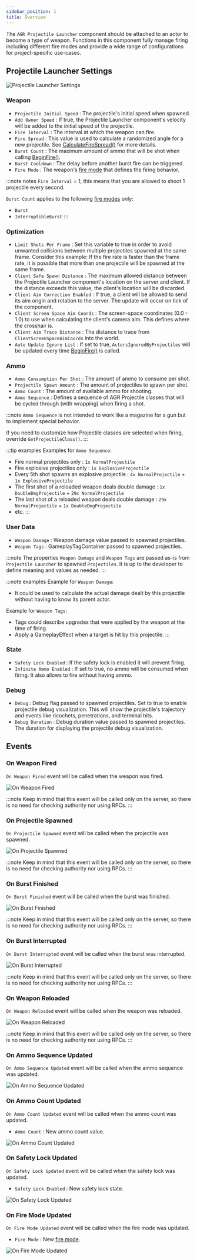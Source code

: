 ```yaml
---
sidebar_position: 1
title: Overview
---
```



The `AGR Projectile Launcher` component should be attached to an actor to become
a type of weapon.
Functions in this component fully manage firing including different fire modes
and provide a wide range of configurations for project-specific use-cases.

## Projectile Launcher Settings

![Projectile Launcher Settings](_static/img/overview/projectile-launcher-settings.png)

### Weapon
* `Projectile Initial Speed` : The projectile's initial speed when spawned.
* `Add Owner Speed` : If true, the Projectile Launcher component's velocity
will be added to the initial speed of the projectile.
* `Fire Interval` : The interval at which the weapon can fire.
* `Fire Spread` : This value is used to calculate a randomized angle for
a new projectile. See [CalculateFireSpread()](/docs/projectile-module/projectile-launcher-component/functions/aiming#calculate-fire-spread)
for more details.
* `Burst Count` : The maximum amount of ammo that will be shot when
calling [BeginFire()](/docs/projectile-module/projectile-launcher-component/functions/weapon#begin-fire).
* `Burst Cooldown` : The delay before another burst fire can be triggered.
* `Fire Mode` : The weapon's [fire mode](/docs/projectile-module/types#fire-mode)
that defines the firing behavior.

:::note notes
`Fire Interval` = 1, this means that you are allowed to shoot 1 projectile every second.

`Burst Count` applies to the following [fire modes](/docs/projectile-module/types#fire-mode)
only:
- `Burst`
- `InterruptibleBurst`
:::

### Optimization
* `Limit Shots Per Frame` : Set this variable to true in order to avoid unwanted
collisions between multiple projectiles spawned at the same frame.
Consider this example: If the fire rate is faster than the frame rate, it is
possible that more than one projectile will be spawned at the same frame.
* `Client Safe Spawn Distance` : The maximum allowed distance between
the Projectile Launcher component's location on the server and client.
If the distance exceeds this value, the client's location will be discarded.
* `Client Aim Correction Enabled` : If true, a client will be allowed to send
its aim origin and rotation to the server.
The update will occur on tick of the component.
* `Client Screen Space Aim Coords` : The screen-space coordinates (0.0 - 1.0)
to use when calculating the client's camera aim.
This defines where the crosshair is.
* `Client Aim Trace Distance` : The distance to trace from
`ClientScreenSpaceAimCoords` into the world.
* `Auto Update Ignore List` : If set to true, `ActorsIgnoredByProjectiles`
will be updated every time [BeginFire()](/docs/projectile-module/projectile-launcher-component/functions/weapon#begin-fire)
is called.

### Ammo
* `Ammo Consumption Per Shot` : The amount of ammo to consume per shot.
* `Projectile Spawn Amount` : The amount of projectiles to spawn per shot.
* `Ammo Count` : The amount of available ammo for shooting.
* `Ammo Sequence` : Defines a sequence of AGR Projectile classes that will be
cycled through (with wrapping) when firing a shot.

:::note
`Ammo Sequence` is not intended to work like a magazine for a gun but to
implement special behavior.

If you need to customize how Projectile classes are selected when firing,
override `GetProjectileClass()`.
:::

:::tip examples
Examples for `Ammo Sequence`:
- Fire normal projectiles only : `1x NormalProjectile`
- Fire explosive projectiles only : `1x ExplosiveProjectile`
- Every 5th shot spawns an explosive projectile :
`4x NormalProjectile` + `1x ExplosiveProjectile`
- The first shot of a reloaded weapon deals double damage :
`1x DoubleDmgProjectile` + `29x NormalProjectile`
- The last  shot of a reloaded weapon deals double damage :
`29x NormalProjectile` + `1x DoubleDmgProjectile`
- etc.
:::

### User Data
* `Weapon Damage` : Weapon damage value passed to spawned projectiles.
* `Weapon Tags` : GameplayTagContainer passed to spawned projectiles.

:::note
The properties `Weapon Damage` and `Weapon Tags` are passed as-is from
`Projectile Launcher` to spawned `Projectiles`.
It is up to the developer to define meaning and values as needed.
:::

:::note examples
Example for `Weapon Damage`:
- It could be used to calculate the actual damage dealt by
this projectile without having to know its parent actor.

Example for `Weapon Tags`:
- Tags could describe upgrades that were applied by the weapon at the time of
firing.
- Apply a GameplayEffect when a target is hit by this projectile.
:::

### State
* `Safety Lock Enabled` : If the safety lock is enabled it will prevent firing.
* `Infinite Ammo Enabled` : If set to true, no ammo will be consumed when firing.
It also allows to fire without having ammo.

### Debug
* `Debug` : Debug flag passed to spawned projectiles.
Set to true to enable projectile debug visualization.
This will show the projectile's trajectory and events like ricochets,
penetrations, and terminal hits.
* `Debug Duration` : Debug duration value passed to spawned projectiles.
The duration for displaying the projectile debug visualization.

## Events

### On Weapon Fired

`On Weapon Fired` event will be called when the weapon was fired.

![On Weapon Fired](_static/img/overview/on-weapon-fired.png)

:::note
Keep in mind that this event will be called only on the server, so there is
no need for checking authority nor using RPCs.
:::

### On Projectile Spawned

`On Projectile Spawned` event will be called when the projectile was spawned.

![On Projectile Spawned](_static/img/overview/on-projectile-spawned.png)

:::note
Keep in mind that this event will be called only on the server, so there is
no need for checking authority nor using RPCs.
:::

### On Burst Finished

`On Burst Finished` event will be called when the burst was finished.

![On Burst Finished](_static/img/overview/on-burst-finished.png)

:::note
Keep in mind that this event will be called only on the server, so there is
no need for checking authority nor using RPCs.
:::

### On Burst Interrupted

`On Burst Interrupted` event will be called when the burst was interrupted.

![On Burst Interrupted](_static/img/overview/on-burst-interrupted.png)

:::note
Keep in mind that this event will be called only on the server, so there is
no need for checking authority nor using RPCs.
:::

### On Weapon Reloaded

`On Weapon Reloaded` event will be called when the weapon was reloaded.

![On Weapon Reloaded](_static/img/overview/on-weapon-reloaded.png)

:::note
Keep in mind that this event will be called only on the server, so there is
no need for checking authority nor using RPCs.
:::

### On Ammo Sequence Updated

`On Ammo Sequence Updated` event will be called when the ammo sequence was updated.

![On Ammo Sequence Updated](_static/img/overview/on-ammo-sequence-updated.png)

### On Ammo Count Updated

`On Ammo Count Updated` event will be called when the ammo count was updated.
* `Ammo Count` <Step text="1"/> : New ammo count value.

![On Ammo Count Updated](_static/img/overview/on-ammo-count-updated.png)

### On Safety Lock Updated

`On Safety Lock Updated` event will be called when the safety lock was updated.
* `Safety Lock Enabled` <Step text="1"/> : New safety lock state.

![On Safety Lock Updated](_static/img/overview/on-safety-lock-updated.png)

### On Fire Mode Updated

`On Fire Mode Updated` event will be called when the fire mode was updated.
* `Fire Mode` <Step text="1"/> : New [fire mode](/docs/projectile-module/types#fire-mode).

![On Fire Mode Updated](_static/img/overview/on-fire-mode-updated.png)
